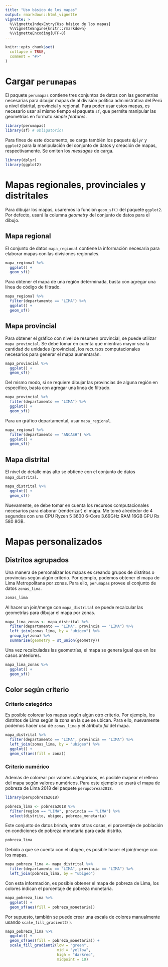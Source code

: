 ```yaml
---
title: "Uso básico de los mapas"
output: rmarkdown::html_vignette
vignette: >
  %\VignetteIndexEntry{Uso básico de los mapas}
  %\VignetteEngine{knitr::rmarkdown}
  %\VignetteEncoding{UTF-8}
---
```


```r
knitr::opts_chunk$set(
  collapse = TRUE,
  comment = "#>"
)
```

# Cargar `perumapas`

El paquete `perumapas` contiene tres conjuntos de datos con las geometrías necesarias para dibujar mapas de al división política administrativa del Perú a nivel distrital, provincial y regional. Para poder usar estos mapas, es necesario usar al mismo tiempo el paquete `sf`, que permite manipular las geometrías en formato *simple features*.

```r
library(perumapas)
library(sf) # obligatorio!
```

Para fines de este documento, se carga también los paquets `dplyr` y `ggplot2` para la manipulación del conjunto de datos y creación de mapas, respectivamente. Se omiten los *messages* de carga.

```r
library(dplyr)
library(ggplot2)
```

# Mapas regionales, provinciales y distritales

Para dibujar los mapas, usaremos la función `geom_sf()` del paquete `ggplot2`. Por defecto, usará la columna *geometry* del conjunto de datos para el dibujo.

## Mapa regional

El conjunto de datos `mapa_regional` contiene la información necesaria para elaborar mapas con las divisiones regionales.

```r
mapa_regional %>% 
  ggplot() +
  geom_sf()
```

Para obtener el mapa de una región determinada, basta con agregar una línea de código de filtrado.

```r
mapa_regional %>% 
  filter(departamento == "LIMA") %>% 
  ggplot() +
  geom_sf()
```

## Mapa provincial

Para obtener el gráfico con nivel de resumen provincial, se puede utilizar `mapa_provincial`. Se debe tomar en cuenta que mientras mayor sea la cantidad de unidades (provincias), los recursos computacionales necesarios para generar el mapa aumentarán.

```r
mapa_provincial %>% 
  ggplot() +
  geom_sf()
```

Del mismo modo, si se requiere dibujar las provincias de alguna región en específico, basta con agregar una línea de filtrado.

```r
mapa_provincial %>% 
  filter(departamento == "LIMA") %>% 
  ggplot() +
  geom_sf()
```

Para un gráfico departamental, usar `mapa_regional`.

```r
mapa_regional %>% 
  filter(departamento == "ANCASH") %>% 
  ggplot() +
  geom_sf()
```

## Mapa distrital

El nivel de detalle más alto se obtiene con el conjunto de datos `mapa_distrital`.

```r
mapa_distrital %>% 
  ggplot() +
  geom_sf()
```

Nuevamente, se debe tomar en cuenta los recursos computacionales necesarios para elaborar (renderizar) el mapa. Me tomó alrededor de 4 segundos con una CPU Ryzen 5 3600 6-Core 3.69GHz RAM 16GB GPU Rx 580 8GB.

# Mapas personalizados

## Distritos agrupados

Una manera de personalizar los mapas es creando grupos de distritos o provincias según algún criterio. Por ejemplo, podemos obtener el mapa de Lima Metropolitana por zonas. Para ello, `perumapas` provee el conjunto de datos `zonas_lima`.

```r
zonas_lima
```

Al hacer un join/merge con `mapa_distrital` se puede recalcular las geometrías para dibujar el mapa por zonas.

```r
mapa_lima_zonas <- mapa_distrital %>% 
  filter(departamento == "LIMA", provincia == "LIMA") %>% 
  left_join(zonas_lima, by = "ubigeo") %>% 
  group_by(zona) %>% 
  summarise(geometry = st_union(geometry))
```

Una vez recalculadas las geometrías, el mapa se genera igual que en los casos anteriores.

```r
mapa_lima_zonas %>% 
  ggplot() +
  geom_sf()
```

## Color según criterio

### Criterio categórico

Es posible colorear los mapas según algún otro criterio. Por ejemplo, los distritos de Lima según la zona en la que se ubican. Para ello, nuevamente podemos hacer uso de `zonas_lima` y el atributo *fill* del mapa.

```r
mapa_distrital %>% 
  filter(departamento == "LIMA", provincia == "LIMA") %>% 
  left_join(zonas_lima, by = "ubigeo") %>% 
  ggplot() +
  geom_sf(aes(fill = zona))
```

### Criterio numérico

Además de colorear por valores categóricos, es posible mapear el relleno del mapa según valores numéricos. Para este ejemplo se usará el mapa de pobreza de Lima 2018 del paquete `perupobreza2018`.

```r
library(perupobreza2018)

pobreza_lima <- pobreza2018 %>% 
  filter(region == "LIMA", provincia == "LIMA") %>% 
  select(distrito, ubigeo, pobreza_monetaria)
```

Este conjunto de datos brinda, entre otras cosas, el porcentaje de población en condiciones de pobreza monetaria para cada distrito.

```r
pobreza_lima
```

Debido a que se cuenta con el ubigeo, es posible hacer el join/merge con los mapas.

```r
mapa_pobreza_lima <- mapa_distrital %>% 
  filter(departamento == "LIMA", provincia == "LIMA") %>% 
  left_join(pobreza_lima, by = "ubigeo")
```

Con esta información, es posible obtener el mapa de pobreza de Lima, los colores indican el porcentaje de pobreza monetaria.

```r
mapa_pobreza_lima %>% 
  ggplot() +
  geom_sf(aes(fill = pobreza_monetaria))
```

Por supuesto, también se puede crear una escala de colores manualmente usando `scale_fill_gradient2()`.

```r
mapa_pobreza_lima %>% 
  ggplot() +
  geom_sf(aes(fill = pobreza_monetaria)) +
  scale_fill_gradient2(low = "green", 
                       mid = "yellow", 
                       high = "darkred", 
                       midpoint = 10)
```
